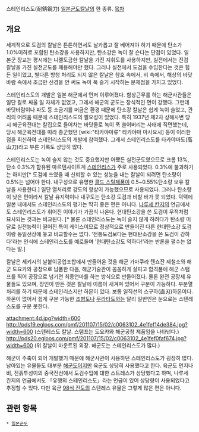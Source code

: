 스테인리스도(耐錆鋼刀)
[[일본군도]]칼날의 한 종류.
[[목차]]
== 개요 ==
세계적으로 도검의 칼날은 튼튼하면서도 날카롭고 잘 베어져야 하기 때문에 탄소가 1.0%이하로 포함된 탄소강을 사용하지만, 탄소강은 녹이 잘 슨다는 단점이 있었다. 일본군 장교는 평시에는 니켈도금한 칼날을 가진 지휘도를 사용하지만, 실전에서는 진검 칼날을 가진 실전군도를 패용해야만 했다. 그러나 실전에서 도검을 수입한다는 것은 힘든 일이었고, 별다른 방청 처리도 되지 않은 칼날은 참호 속에서, 비 속에서, 해상의 바닷바람 속에서 조금만 신경을 안 써도 녹이 푹 슬기 시작하는 문제점을 가지고 있었다. 

스테인리스도의 개발은 일본 해군에서 먼저 이루어졌다. 함상근무를 하는 해군사관들은 일단 칼로 싸울 일 자체가 없었고, 그래서 해군의 군도는 장식적인 면이 강했다. 그런데 바닷바람이나 파도 등 소금기를 머금은 환경 때문에 탄소강 칼날은 쉽게 녹이 슬었고, 관리의 어려움 때문에 스테인리스도의 필요성이 있었다. 특히 1937년 제2차 상해사변 당시 해군육전대는 칼집으로 들어차는 바닷물로 녹이 푹 쓸어버리는 사태에 직면했는데, 당시 해군육전대를 따라 종군했던 [wiki:"타카야마류" 타카야마 마사요시] 등이 이러한 점을 회신하여 스테인리스도의 개발에 참여했다. 그래서 스테인리스도를 타카야마도(高山刀)라고 부른 기록도 상당히 많다. 

스테인리스도는 녹이 슬지 않는 것도 중요했지만 어쨌든 실전군도였으므로 크롬 13%,탄소 0.3%가 함유된 마르텐사이트계 [[스테인리스]]가 주로 사용되었다. 0.3%에 불과하기는 하지만[* 도검에 쓰였을 때 신뢰할 수 있는 성능을 내는 칼날이 되려면 탄소량이 0.5%는 넘어야 한다. 내구성으로 유명한 [[콜드 스틸]]제품이 0.5~0.55%탄소량 보유 칼날을 사용한다.] 일단 열처리로 강도의 향상이 가능했으므로 사용되었다. 그러나 탄소량이 낮은 편이라서 칼날 유지력이나 내구도는 탄소강 도검과 비할 바가 못 되었다. 덕택에 일본 내에서도 스테인리스도의 평가는 딱히 좋은 편은 아니다. [[나루세 칸지]]의 언급에서도 스테인리스도가 휘어진 이야기가 가끔식 나온다. 현대탄소강을 쓴 도검이 무적처럼 묘사되는 것과는 비교된다. [* 물론 스테인리스도는 녹이 슬지 않게 하려다가 탄소량 미달로 실전능력이 떨어진 특이 케이스이므로 정상적으로 만들어진 다른 현대탄소강 도검이랑 동일선상에 놓고 비교할수는 없다. '전통도검보다는 현대탄소강을 쓴 도검이 강하다'라는 인식에 스테인리스도를 예로들며 '현대탄소강도 약하다!'라는 반론을 펼수는 없다는 말.]

칼날은 세키시의 날붙이공업조합에서 만들어온 것을 해군 가마쿠라 텐쇼잔 제철소와 해군 도요카와 공창으로 납품한 다음, 해군기술관이 꼼꼼하게 살피고 합격품에 해군 스탬프를 찍어 공장으로 넘기면 최종연마를 하는 방식으로 만들어졌다. 물론 완전 공장제 유물들도 있으며, 장인이 만든 것은 칼날에 이름이 새겨져 있어서 구분이 가능하다. 부분열처리를 하기 때문에 스테인리스지만 하몬이 있다. 보통 일직선의 스구하(直刃)하몬이다. 하몬이 없어서 쉽게 구분 가능한 [[조병도]]나 [[무라타도]]와는 달리 일반인은 눈으로는 스텐레스도를 구분 못한다. 

attachment:4d.jpg?width=600
http://pds19.egloos.com/pmf/201107/15/02/c0063102_4e1fef14de384.jpg?width=600
(스텐레스도 칼날. 스탬프는 도요카와 해군공창 제품임을 나타낸다.)
http://pds20.egloos.com/pmf/201107/15/02/c0063102_4e1fef0faf674.jpg?width=600
(위 칼날이 마운트된 외장. 해군도는 스테인리스도가 많다.)

해군이 주축이 되어 개발했기 때문에 해군사관이 사용하던 스테인리스도가 굉장히 많다. 남아있는 유물들도 대부분 [[해군도]]이지만 육군도 상당히 사용했다고 한다. 육군도 먼지나 비, 진흙투성이의 중국전선에서 도검수입에 대한 스트레스가 상당했다고 하며, 나루세 칸지의 언급에서도 「유행의 스테인리스도」라는 언급이 있어 상당량이 사용되었다고 추정할 수 있다. 다만 육군 [[98식 전도]]의 스텐레스 유물은 그렇게 많은 편은 아니다.

== 관련 항목 ==

 * [[일본군도]]
